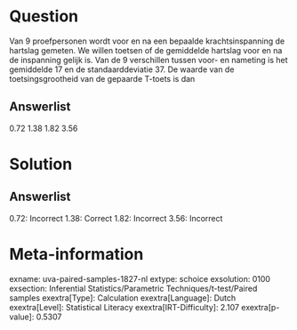 Question
========

Van 9 proefpersonen wordt voor en na een bepaalde krachtsinspanning de
hartslag gemeten. We willen toetsen of de gemiddelde hartslag voor en na
de inspanning gelijk is. Van de 9 verschillen tussen voor- en nameting
is het gemiddelde 17 en de standaarddeviatie 37. De waarde van de
toetsingsgrootheid van de gepaarde T-toets is dan

Answerlist
----------

0.72
1.38
1.82
3.56

Solution
========

Answerlist
----------

0.72: Incorrect
1.38: Correct
1.82: Incorrect
3.56: Incorrect

Meta-information
================
exname: uva-paired-samples-1827-nl
extype: schoice
exsolution: 0100
exsection: Inferential Statistics/Parametric Techniques/t-test/Paired samples
exextra[Type]: Calculation
exextra[Language]: Dutch
exextra[Level]: Statistical Literacy
exextra[IRT-Difficulty]: 2.107
exextra[p-value]: 0.5307
